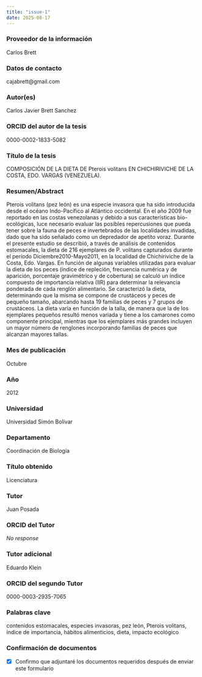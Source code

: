 ```yaml
---
title: "issue-1"
date: 2025-08-17
---
```


### Proveedor de la información

Carlos Brett

### Datos de contacto

cajabrett@gmail.com

### Autor(es)

Carlos Javier Brett Sanchez

### ORCID del autor de la tesis

0000-0002-1833-5082

### Título de la tesis

COMPOSICIÓN DE LA DIETA DE Pterois volitans EN CHICHIRIVICHE DE LA  COSTA, EDO. VARGAS (VENEZUELA).

### Resumen/Abstract

Pterois volitans (pez león) es una especie invasora que ha sido introducida desde el océano Indo-Pacífico al Atlántico occidental. En el año 2009 fue reportado en las costas venezolanas y debido a sus características bio-ecológicas, luce necesario evaluar las posibles repercusiones que pueda tener sobre la fauna de peces e invertebrados de las localidades invadidas, dado que ha sido señalado como un depredador de apetito voraz. Durante el presente estudio se describió, a través de análisis de contenidos estomacales, la dieta de 216 ejemplares de P. volitans capturados durante el período Diciembre2010-Mayo2011, en la localidad de Chichiriviche de la Costa, Edo. Vargas. En función de algunas variables utilizadas para evaluar la dieta de los peces (índice de repleción, frecuencia numérica y de aparición, porcentaje gravimétrico y de cobertura) se calculó un índice compuesto de importancia relativa (IIR) para determinar la relevancia ponderada de cada renglón alimentario. Se caracterizó la dieta, determinando que la misma se compone de crustáceos y peces de pequeño tamaño, abarcando hasta 19 familias de peces y 7 grupos de crustáceos. La dieta varía en función de la talla, de manera que la de los ejemplares pequeños resultó menos variada y tiene a los camarones como componente principal, mientras que los ejemplares más grandes incluyen un mayor número de renglones incorporando familias de peces que alcanzan mayores tallas.

### Mes de publicación

Octubre

### Año

2012

### Universidad

Universidad Simón Bolívar

### Departamento

Coordinación de Biología

### Título obtenido

Licenciatura

### Tutor

Juan Posada

### ORCID del Tutor

_No response_

### Tutor adicional

Eduardo Klein

### ORCID del segundo Tutor

0000-0003-2935-7065

### Palabras clave

contenidos estomacales, especies invasoras, pez león, Pterois volitans, índice de importancia, hábitos alimenticios, dieta, impacto ecológico

### Confirmación de documentos

- [x] Confirmo que adjuntaré los documentos requeridos después de enviar este formulario
